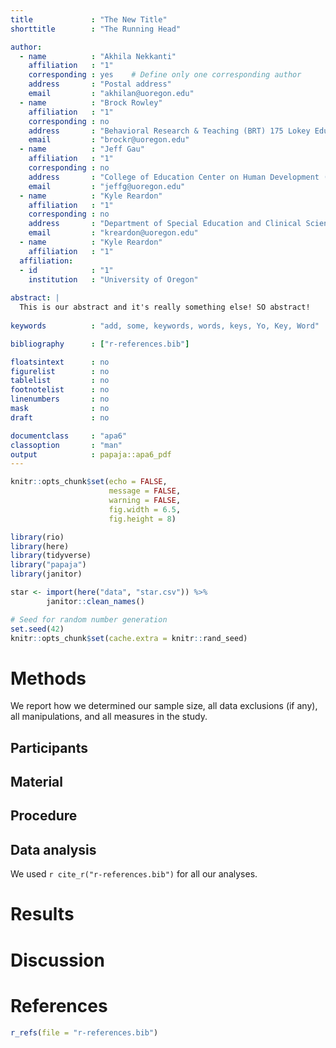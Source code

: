 ```yaml
---
title             : "The New Title"
shorttitle        : "The Running Head"

author: 
  - name          : "Akhila Nekkanti"
    affiliation   : "1"
    corresponding : yes    # Define only one corresponding author
    address       : "Postal address"
    email         : "akhilan@uoregon.edu"
  - name          : "Brock Rowley"
    affiliation   : "1"
    corresponding : no
    address       : "Behavioral Research & Teaching (BRT) 175 Lokey Education 5262                                                    University of Oregon Eugene, OR, 97403-5262"
    email         : "brockr@uoregon.edu"
  - name          : "Jeff Gau"
    affiliation   : "1"
    corresponding : no
    address       : "College of Education Center on Human Development (chd.uoregon.edu) University Center                             for Excellence in Developmental Disabilities (UCEDD) 901 East 18th Ave, CSB 354                                  Eugene, Oregon 97403"
    email         : "jeffg@uoregon.edu"
  - name          : "Kyle Reardon"
    affiliation   : "1"
    corresponding : no
    address       : "Department of Special Education and Clinical Sciences University of Oregon"
    email         : "kreardon@uoregon.edu"
  - name          : "Kyle Reardon"
    affiliation   : "1"
  affiliation:
  - id            : "1"
    institution   : "University of Oregon"
    
abstract: |
  This is our abstract and it's really something else! SO abstract!
  
keywords          : "add, some, keywords, words, keys, Yo, Key, Word"

bibliography      : ["r-references.bib"]

floatsintext      : no
figurelist        : no
tablelist         : no
footnotelist      : no
linenumbers       : no
mask              : no
draft             : no

documentclass     : "apa6"
classoption       : "man"
output            : papaja::apa6_pdf
---
```

```r
knitr::opts_chunk$set(echo = FALSE, 
                      message = FALSE, 
                      warning = FALSE, 
                      fig.width = 6.5, 
                      fig.height = 8)

library(rio)
library(here)
library(tidyverse)
library("papaja")
library(janitor)
```

```r
star <- import(here("data", "star.csv")) %>%  
        janitor::clean_names()
```

```r
# Seed for random number generation
set.seed(42)
knitr::opts_chunk$set(cache.extra = knitr::rand_seed)
```



# Methods
We report how we determined our sample size, all data exclusions (if any), all manipulations, and all measures in the study. <!-- 21-word solution (Simmons, Nelson & Simonsohn, 2012; retrieved from http://ssrn.com/abstract=2160588) -->

## Participants

## Material

## Procedure

## Data analysis
We used `r cite_r("r-references.bib")` for all our analyses.


# Results

# Discussion


\newpage

# References
```r
r_refs(file = "r-references.bib")
```

\begingroup
\setlength{\parindent}{-0.5in}
\setlength{\leftskip}{0.5in}

<div id = "refs"></div>
\endgroup
